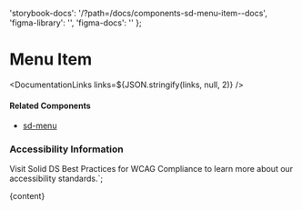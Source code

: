 

  'storybook-docs': '/?path=/docs/components-sd-menu-item--docs',
  'figma-library': '',
  'figma-docs': ''
};

# Menu Item

<DefaultStory />

<DocumentationLinks links=${JSON.stringify(links, null, 2)} />

#### Related Components

- [sd-menu](./?path=/docs/components-sd-menu--docs)

### Accessibility Information

Visit <sd-link href="https://www.figma.com/design/YDktJcseQIIQbsuCpoKS4V/Component-Docs?node-id=10708-5011&t=Z1FxSGWkmXG5r5sw-4" target="_blank">Solid DS Best Practices for WCAG Compliance</sd-link> to learn more about our accessibility standards.`;

<Meta title="Components/sd-menu-item/Overview" />

<OverviewFormatter story={SdMenuItemStories.Default}>{content}</OverviewFormatter>
